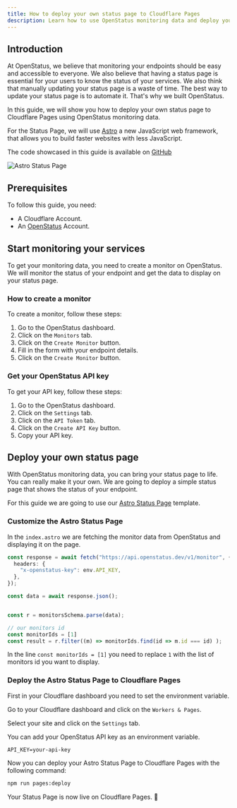 ```yaml
---
title: How to deploy your own status page to Cloudflare Pages
description: Learn how to use OpenStatus monitoring data and deploy your own Status Page to cloudflare pages.
---
```


## Introduction

At OpenStatus, we believe that monitoring your endpoints should be easy and accessible to everyone.
We also believe that having a status page is essential for your users to know the status of your services.
We also think that manually updating your status page is a waste of time. The best way to update your status page is to automate it. That's why we built OpenStatus.

In this guide, we will show you how to deploy your own status page to Cloudflare Pages using OpenStatus monitoring data.

For the Status Page, we will use [Astro](https://astro.build/) a new JavaScript web framework, that allows you to build faster websites with less JavaScript.

The code showcased in this guide is available on [GitHub](https://github.com/openstatusHQ/astro-status-page)



<Frame caption="Astro Status Pages">
  <img
    src="/images/guides/how-deploy-status-page-cf-pages/status-page.png"
    alt="Astro Status Page"
  />
</Frame>


## Prerequisites

To follow this guide, you need:

- A Cloudflare Account.
- An [OpenStatus](https://www.openstatus.dev) Account.

## Start monitoring your services

To get your monitoring data, you need to create a monitor on OpenStatus.
We will monitor the status of your endpoint and get the data to display on your status page.


### How to create a monitor

To create a monitor, follow these steps:
1. Go to the OpenStatus dashboard.
2. Click on the `Monitors` tab.
3. Click on the `Create Monitor` button.
4. Fill in the form with your endpoint details.
5. Click on the `Create Monitor` button.


### Get your OpenStatus API key

To get your API key, follow these steps:

1. Go to the OpenStatus dashboard.
2. Click on the `Settings` tab.
3. Click on the `API Token` tab.
4. Click on the `Create API Key` button.
5. Copy your API key.

## Deploy your own status page

With OpenStatus monitoring data, you can bring your status page to life. You can really make it your own.
We are going to deploy a simple status page that shows the status of your endpoint.

For this guide we are going to use our [Astro Status Page](https://github.com/openstatusHQ/astro-status-page) template.

### Customize the Astro Status Page

In the `index.astro` we are fetching the monitor data from OpenStatus and displaying it on the page.

```ts
const response = await fetch("https://api.openstatus.dev/v1/monitor", {
  headers: {
    "x-openstatus-key": env.API_KEY,
  },
});

const data = await response.json();


const r = monitorsSchema.parse(data);

// our monitors id
const monitorIds = [1]
const result = r.filter((m) => monitorIds.find(id => m.id === id) );
```

In the line `const monitorIds = [1]` you need to replace `1` with the list of monitors id you want to display.


### Deploy the Astro Status Page to Cloudflare Pages

First in your Cloudflare dashboard you need to set the environment variable.

Go to your Cloudflare dashboard and click on the `Workers & Pages`.

Select your site and click on the `Settings` tab.

You can add your OpenStatus API key as an environment variable.

```env
API_KEY=your-api-key
```

Now you can deploy your Astro Status Page to Cloudflare Pages with the following command:

```bash
npm run pages:deploy
```

Your Status Page is now live on Cloudflare Pages. 🎉